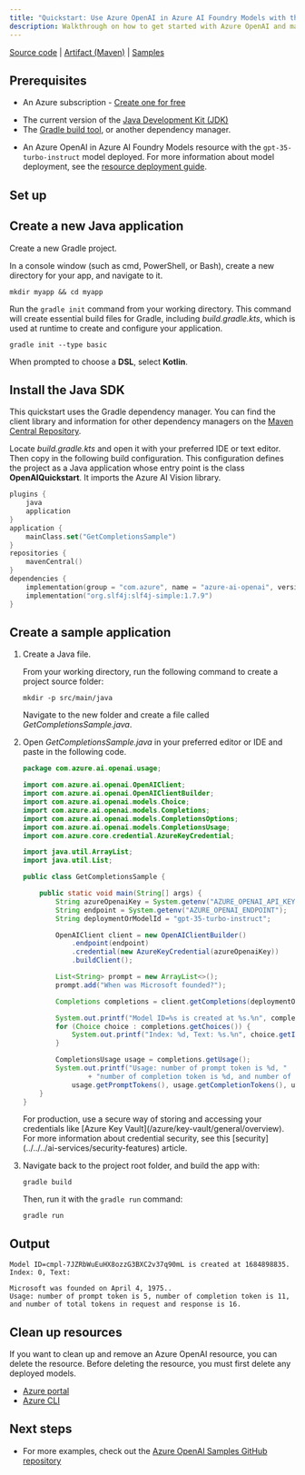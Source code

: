```yaml
---
title: "Quickstart: Use Azure OpenAI in Azure AI Foundry Models with the Java SDK"
description: Walkthrough on how to get started with Azure OpenAI and make your first completions call with the Java SDK. 
---
```


[Source code](https://github.com/Azure/azure-sdk-for-java/tree/main/sdk/openai/azure-ai-openai) | [Artifact (Maven)](https://central.sonatype.com/artifact/com.azure/azure-ai-openai/1.0.0-beta.3) | [Samples](https://github.com/Azure/azure-sdk-for-java/tree/main/sdk/openai/azure-ai-openai/src/samples)

## Prerequisites

- An Azure subscription - [Create one for free](https://azure.microsoft.com/free/cognitive-services?azure-portal=true)

* The current version of the [Java Development Kit (JDK)](https://www.microsoft.com/openjdk)
* The [Gradle build tool](https://gradle.org/install/), or another dependency manager.
- An Azure OpenAI in Azure AI Foundry Models resource with the `gpt-35-turbo-instruct` model deployed. For more information about model deployment, see the [resource deployment guide](../how-to/create-resource).


## Set up


<GetKeyEndpoint />


<EnvironmentVariables />


## Create a new Java application

Create a new Gradle project.

In a console window (such as cmd, PowerShell, or Bash), create a new directory for your app, and navigate to it. 

```console
mkdir myapp && cd myapp
```

Run the `gradle init` command from your working directory. This command will create essential build files for Gradle, including *build.gradle.kts*, which is used at runtime to create and configure your application.

```console
gradle init --type basic
```

When prompted to choose a **DSL**, select **Kotlin**.

## Install the Java SDK

This quickstart uses the Gradle dependency manager. You can find the client library and information for other dependency managers on the [Maven Central Repository](https://search.maven.org/artifact/com.microsoft.azure.cognitiveservices/azure-cognitiveservices-computervision).

Locate *build.gradle.kts* and open it with your preferred IDE or text editor. Then copy in the following build configuration. This configuration defines the project as a Java application whose entry point is the class **OpenAIQuickstart**. It imports the Azure AI Vision library.

```kotlin
plugins {
    java
    application
}
application { 
    mainClass.set("GetCompletionsSample")
}
repositories {
    mavenCentral()
}
dependencies {
    implementation(group = "com.azure", name = "azure-ai-openai", version = "1.0.0-beta.3")
    implementation("org.slf4j:slf4j-simple:1.7.9")
}
```

## Create a sample application


1. Create a Java file.

    From your working directory, run the following command to create a project source folder:

    ```console
    mkdir -p src/main/java
    ```

    Navigate to the new folder and create a file called *GetCompletionsSample.java*. 

1. Open *GetCompletionsSample.java* in your preferred editor or IDE and paste in the following code.

    
    ```java
    package com.azure.ai.openai.usage;
    
    import com.azure.ai.openai.OpenAIClient;
    import com.azure.ai.openai.OpenAIClientBuilder;
    import com.azure.ai.openai.models.Choice;
    import com.azure.ai.openai.models.Completions;
    import com.azure.ai.openai.models.CompletionsOptions;
    import com.azure.ai.openai.models.CompletionsUsage;
    import com.azure.core.credential.AzureKeyCredential;
    
    import java.util.ArrayList;
    import java.util.List;
    
    public class GetCompletionsSample {
    
        public static void main(String[] args) {
            String azureOpenaiKey = System.getenv("AZURE_OPENAI_API_KEY");
            String endpoint = System.getenv("AZURE_OPENAI_ENDPOINT");
            String deploymentOrModelId = "gpt-35-turbo-instruct";
    
            OpenAIClient client = new OpenAIClientBuilder()
                .endpoint(endpoint)
                .credential(new AzureKeyCredential(azureOpenaiKey))
                .buildClient();
    
            List<String> prompt = new ArrayList<>();
            prompt.add("When was Microsoft founded?");
    
            Completions completions = client.getCompletions(deploymentOrModelId, new CompletionsOptions(prompt));
    
            System.out.printf("Model ID=%s is created at %s.%n", completions.getId(), completions.getCreatedAt());
            for (Choice choice : completions.getChoices()) {
                System.out.printf("Index: %d, Text: %s.%n", choice.getIndex(), choice.getText());
            }
    
            CompletionsUsage usage = completions.getUsage();
            System.out.printf("Usage: number of prompt token is %d, "
                    + "number of completion token is %d, and number of total tokens in request and response is %d.%n",
                usage.getPromptTokens(), usage.getCompletionTokens(), usage.getTotalTokens());
        }
    }
    ```

    <Info>
    For production, use a secure way of storing and accessing your credentials like [Azure Key Vault](/azure/key-vault/general/overview). For more information about credential security, see this [security](../../../ai-services/security-features) article.
    </Info>

1. Navigate back to the project root folder, and build the app with:

   ```console
   gradle build
   ```
   
   Then, run it with the `gradle run` command:
   
   ```console
   gradle run
   ```

## Output

```output
Model ID=cmpl-7JZRbWuEuHX8ozzG3BXC2v37q90mL is created at 1684898835.
Index: 0, Text:

Microsoft was founded on April 4, 1975..
Usage: number of prompt token is 5, number of completion token is 11, and number of total tokens in request and response is 16.
```


## Clean up resources

If you want to clean up and remove an Azure OpenAI resource, you can delete the resource. Before deleting the resource, you must first delete any deployed models.

- [Azure portal](../../../ai-services/multi-service-resource)
- [Azure CLI](../../../ai-services/multi-service-resource)

## Next steps

* For more examples, check out the [Azure OpenAI Samples GitHub repository](https://github.com/Azure-Samples/openai)
